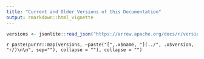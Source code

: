 ```yaml
---
title: "Current and Older Versions of this Documentation"
output: rmarkdown::html_vignette
---
```


```r
versions <- jsonlite::read_json("https://arrow.apache.org/docs/r/versions.json")
```

`r paste(purrr::map(versions, ~paste("[",.x$name, "](../", .x$version, "r/)\n\n", sep=""), collapse = ""), collapse = "")`


